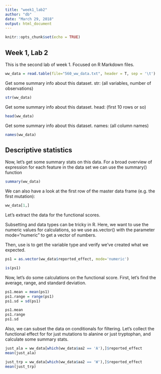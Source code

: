 ```yaml
---
title: "week1_lab2"
author: "db"
date: "March 29, 2018"
output: html_document
---
```


```r
knitr::opts_chunk$set(echo = TRUE)
```

## Week 1, Lab 2

This is the second lab of week 1. Focused on R Markdown files.

```r
ww_data = read.table(file="560_ww_data.txt", header = T, sep = '\t')
```

Get some summary info about this dataset. str: (all variables, number of observations)
```r
str(ww_data)
```

Get some summary info about this dataset. head: (first 10 rows or so)
```r
head(ww_data)
```

Get some summary info about this dataset. names: (all column names)
```r
names(ww_data)
```

## Descriptive statistics
Now, let's get some summary stats on this data.
For a broad overview of expression for each feature in the data set we can use the summary() function

```r
summary(ww_data)
```

We can also have a look at the first row of the master data frame (e.g. the first mutation):
```r
ww_data[1,]
```

Let's extract the data for the functional scores.

Subsetting and data types can be tricky in R. Here, we want to use the numeric values for calculations, so we use as.vector() with the parameter mode=“numeric” to get a vector of numbers.

Then, use is to get the variable type and verify we've created what we expected.

```r
ps1 = as.vector(ww_data$reported_effect, mode='numeric')

is(ps1)
```

Now, let's do some calculations on the functional score.
First, let's find the average, range, and standard deviation.
```r
ps1.mean = mean(ps1)
ps1.range = range(ps1)
ps1.sd = sd(ps1)

ps1.mean
ps1.range
ps1.sd
```

Also, we can subset the data on conditionals for filtering.
Let's collect the functional effect for for just mutations to alanine or just tryptophan, and calculate some summary stats.

```r
just_ala = ww_data[which(ww_data$aa2 == 'A'),]$reported_effect
mean(just_ala)

just_trp = ww_data[which(ww_data$aa2 == 'W'),]$reported_effect
mean(just_trp)
```

